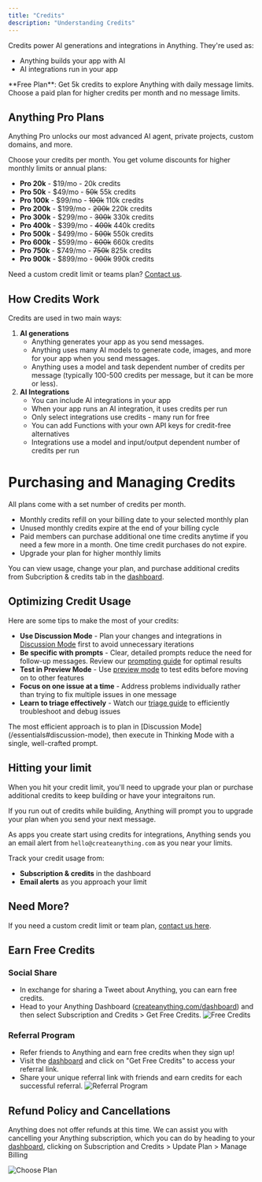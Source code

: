 ```yaml
---
title: "Credits"
description: "Understanding Credits"
---
```


Credits power AI generations and integrations in Anything. They're used as:

- Anything builds your app with AI
- AI integrations run in your app

<Info>
  **Free Plan**: Get 5k credits to explore Anything with daily message limits. Choose a paid plan for higher credits per month and no message limits.
</Info>

## Anything Pro Plans

Anything Pro unlocks our most advanced AI agent, private projects, custom domains, and more.

Choose your credits per month. You get volume discounts for higher monthly limits or annual plans:

- **Pro 20k** - \$19/mo - 20k credits
- **Pro 50k** - \$49/mo - ~~50k~~ 55k credits
- **Pro 100k** - \$99/mo - ~~100k~~ 110k credits
- **Pro 200k** - \$199/mo - ~~200k~~ 220k credits
- **Pro 300k** - \$299/mo - ~~300k~~ 330k credits
- **Pro 400k** - \$399/mo - ~~400k~~ 440k credits
- **Pro 500k** - \$499/mo - ~~500k~~ 550k credits
- **Pro 600k** - \$599/mo - ~~600k~~ 660k credits
- **Pro 750k** - \$749/mo - ~~750k~~ 825k credits
- **Pro 900k** - \$899/mo - ~~900k~~ 990k credits

Need a custom credit limit or teams plan? [Contact us](https://n95j344rku9.typeform.com/to/KXvf3tZG).

## How Credits Work

Credits are used in two main ways:

1. **AI generations**
   - Anything generates your app as you send messages.
   - Anything uses many AI models to generate code, images, and more for your app when you send messages.
   - Anything uses a model and task dependent number of credits per message (typically 100-500 credits per message, but it can be more or less).
2. **AI Integrations**
   - You can include AI integrations in your app
   - When your app runs an AI integration, it uses credits per run
   - Only select integrations use credits - many run for free
   - You can add Functions with your own API keys for credit-free alternatives
   - Integrations use a model and input/output dependent number of credits per run

# Purchasing and Managing Credits

All plans come with a set number of credits per month.

- Monthly credits refill on your billing date to your selected monthly plan
- Unused monthly credits expire at the end of your billing cycle
- Paid members can purchase additional one time credits anytime if you need a few more in a month. One time credit purchases do not expire.
- Upgrade your plan for higher monthly limits

You can view usage, change your plan, and purchase additional credits from Subcription & credits tab in the [dashboard](https://create.xyz/dashboard).

## Optimizing Credit Usage

Here are some tips to make the most of your credits:

- **Use Discussion Mode** - Plan your changes and integrations in [Discussion Mode](/essentials#discussion-mode) first to avoid unnecessary iterations
- **Be specific with prompts** - Clear, detailed prompts reduce the need for follow-up messages. Review our [prompting guide](/prompting) for optimal results
- **Test in Preview Mode** - Use [preview mode](/essentials#view-modes) to test edits before moving on to other features
- **Focus on one issue at a time** - Address problems individually rather than trying to fix multiple issues in one message
- **Learn to triage effectively** - Watch our [triage guide](/support/help#how-to-triage) to efficiently troubleshoot and debug issues

<Tip>
  The most efficient approach is to plan in [Discussion Mode](/essentials#discussion-mode), then execute in Thinking Mode with a single, well-crafted prompt.
</Tip>

## Hitting your limit

When you hit your credit limit, you'll need to upgrade your plan or purchase additional credits to keep building or have your integraitons run.

If you run out of credits while building, Anything will prompt you to upgrade your plan when you send your next message.

As apps you create start using credits for integrations, Anything sends you an email alert from `hello@createanything.com` as you near your limits.

Track your credit usage from:

- **Subscription & credits** in the dashboard
- **Email alerts** as you approach your limit

## Need More?

If you need a custom credit limit or team plan, [contact us here](https://n95j344rku9.typeform.com/to/KXvf3tZG).

## Earn Free Credits

### Social Share
- In exchange for sharing a Tweet about Anything, you can earn free credits. 
- Head to your Anything Dashboard ([createanything.com/dashboard](https://createanything.com/dashboard)) and then select Subscription and Credits > Get Free Credits.
![Free Credits](/images/freecredits.png)

### Referral Program
- Refer friends to Anything and earn free credits when they sign up!
- Visit the [dashboard](https://createanything.com/dashboard) and click on "Get Free Credits" to access your referral link.
- Share your unique referral link with friends and earn credits for each successful referral.
![Referral Program](/images/referral1.png)

## **Refund Policy and Cancellations**

Anything does not offer refunds at this time. We can assist you with cancelling your Anything subscription, which you can do by heading to your [dashboard](https://app.create.xyz), clicking on Subscription and Credits \> Update Plan \> Manage Billing

![Choose Plan](/images/updateplan.png)